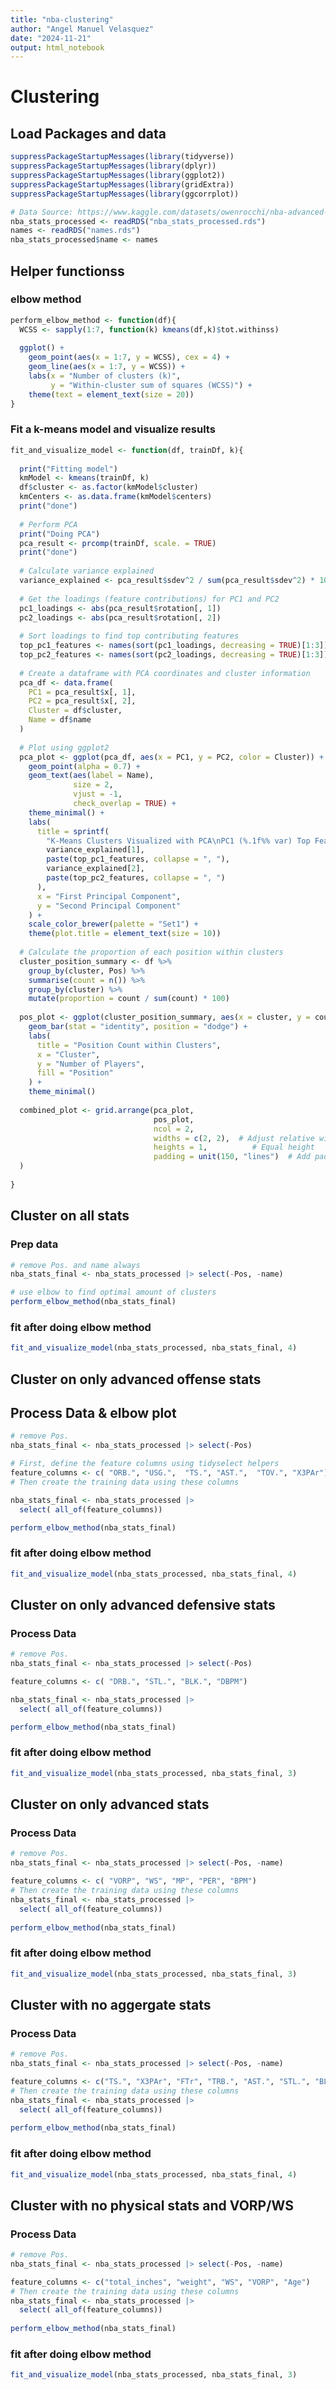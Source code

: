 ```yaml
---
title: "nba-clustering"
author: "Angel Manuel Velasquez"
date: "2024-11-21"
output: html_notebook
---
```


# Clustering

## Load Packages and data
```r
suppressPackageStartupMessages(library(tidyverse))
suppressPackageStartupMessages(library(dplyr))
suppressPackageStartupMessages(library(ggplot2))
suppressPackageStartupMessages(library(gridExtra))
suppressPackageStartupMessages(library(ggcorrplot))

# Data Source: https://www.kaggle.com/datasets/owenrocchi/nba-advanced-stats-20022022
nba_stats_processed <- readRDS("nba_stats_processed.rds")
names <- readRDS("names.rds")
nba_stats_processed$name <- names
```

## Helper functionss

### elbow method

```r
perform_elbow_method <- function(df){
  WCSS <- sapply(1:7, function(k) kmeans(df,k)$tot.withinss)
  
  ggplot() +
    geom_point(aes(x = 1:7, y = WCSS), cex = 4) +
    geom_line(aes(x = 1:7, y = WCSS)) +
    labs(x = "Number of clusters (k)", 
         y = "Within-cluster sum of squares (WCSS)") +
    theme(text = element_text(size = 20))
}
```

### Fit a k-means model and visualize results
```r
fit_and_visualize_model <- function(df, trainDf, k){
  
  print("Fitting model")
  kmModel <- kmeans(trainDf, k)
  df$cluster <- as.factor(kmModel$cluster)
  kmCenters <- as.data.frame(kmModel$centers)
  print("done")
  
  # Perform PCA
  print("Doing PCA")
  pca_result <- prcomp(trainDf, scale. = TRUE)
  print("done")
  
  # Calculate variance explained
  variance_explained <- pca_result$sdev^2 / sum(pca_result$sdev^2) * 100
  
  # Get the loadings (feature contributions) for PC1 and PC2
  pc1_loadings <- abs(pca_result$rotation[, 1])
  pc2_loadings <- abs(pca_result$rotation[, 2])
  
  # Sort loadings to find top contributing features
  top_pc1_features <- names(sort(pc1_loadings, decreasing = TRUE)[1:3])
  top_pc2_features <- names(sort(pc2_loadings, decreasing = TRUE)[1:3])
  
  # Create a dataframe with PCA coordinates and cluster information
  pca_df <- data.frame(
    PC1 = pca_result$x[, 1],
    PC2 = pca_result$x[, 2],
    Cluster = df$cluster,
    Name = df$name
  )
  
  # Plot using ggplot2
  pca_plot <- ggplot(pca_df, aes(x = PC1, y = PC2, color = Cluster)) +
    geom_point(alpha = 0.7) +
    geom_text(aes(label = Name), 
              size = 2, 
              vjust = -1, 
              check_overlap = TRUE) +
    theme_minimal() +
    labs(
      title = sprintf(
        "K-Means Clusters Visualized with PCA\nPC1 (%.1f%% var) Top Features: %s\nPC2 (%.1f%% var) Top Features: %s", 
        variance_explained[1], 
        paste(top_pc1_features, collapse = ", "),
        variance_explained[2],
        paste(top_pc2_features, collapse = ", ")
      ),
      x = "First Principal Component",
      y = "Second Principal Component"
    ) +
    scale_color_brewer(palette = "Set1") +
    theme(plot.title = element_text(size = 10))
  
  # Calculate the proportion of each position within clusters
  cluster_position_summary <- df %>%
    group_by(cluster, Pos) %>%
    summarise(count = n()) %>%
    group_by(cluster) %>%
    mutate(proportion = count / sum(count) * 100)
  
  pos_plot <- ggplot(cluster_position_summary, aes(x = cluster, y = count, fill = Pos)) +
    geom_bar(stat = "identity", position = "dodge") +
    labs(
      title = "Position Count within Clusters",
      x = "Cluster",
      y = "Number of Players",
      fill = "Position"
    ) +
    theme_minimal()
  
  combined_plot <- grid.arrange(pca_plot, 
                                pos_plot, 
                                ncol = 2,  
                                widths = c(2, 2),  # Adjust relative width of plots
                                heights = 1,          # Equal height
                                padding = unit(150, "lines")  # Add padding between plots
  )
    
}
```

## Cluster on all stats

### Prep data
```r
# remove Pos. and name always
nba_stats_final <- nba_stats_processed |> select(-Pos, -name)

# use elbow to find optimal amount of clusters
perform_elbow_method(nba_stats_final)

```

### fit after doing elbow method
```r
fit_and_visualize_model(nba_stats_processed, nba_stats_final, 4)
```

## Cluster on only advanced offense stats

## Process Data & elbow plot
```r
# remove Pos. 
nba_stats_final <- nba_stats_processed |> select(-Pos)

# First, define the feature columns using tidyselect helpers
feature_columns <- c( "ORB.", "USG.",  "TS.", "AST.",  "TOV.", "X3PAr")
# Then create the training data using these columns

nba_stats_final <- nba_stats_processed |> 
  select( all_of(feature_columns))

perform_elbow_method(nba_stats_final)

```

### fit after doing elbow method
```r
fit_and_visualize_model(nba_stats_processed, nba_stats_final, 4)
```


## Cluster on only advanced defensive stats

### Process Data 
```r
# remove Pos. 
nba_stats_final <- nba_stats_processed |> select(-Pos)

feature_columns <- c( "DRB.", "STL.", "BLK.", "DBPM")

nba_stats_final <- nba_stats_processed |> 
  select( all_of(feature_columns))

perform_elbow_method(nba_stats_final)

```

### fit after doing elbow method
```r
fit_and_visualize_model(nba_stats_processed, nba_stats_final, 3)
```

## Cluster on only advanced stats

### Process Data 
```r
# remove Pos. 
nba_stats_final <- nba_stats_processed |> select(-Pos, -name)

feature_columns <- c( "VORP", "WS", "MP", "PER", "BPM")
# Then create the training data using these columns
nba_stats_final <- nba_stats_processed |> 
  select( all_of(feature_columns))
  
perform_elbow_method(nba_stats_final)

```

### fit after doing elbow method
```r
fit_and_visualize_model(nba_stats_processed, nba_stats_final, 3)

```

## Cluster with no aggergate stats

### Process Data 
```r
# remove Pos. 
nba_stats_final <- nba_stats_processed |> select(-Pos, -name)

feature_columns <- c("TS.", "X3PAr", "FTr", "TRB.", "AST.", "STL.", "BLK.", "VORP")
# Then create the training data using these columns
nba_stats_final <- nba_stats_processed |> 
  select( all_of(feature_columns))
  
perform_elbow_method(nba_stats_final)

```

### fit after doing elbow method
```r
fit_and_visualize_model(nba_stats_processed, nba_stats_final, 4)

```

## Cluster with no physical stats and VORP/WS

### Process Data 
```r
# remove Pos. 
nba_stats_final <- nba_stats_processed |> select(-Pos, -name)

feature_columns <- c("total_inches", "weight", "WS", "VORP", "Age")
# Then create the training data using these columns
nba_stats_final <- nba_stats_processed |> 
  select( all_of(feature_columns))
  
perform_elbow_method(nba_stats_final)

```

### fit after doing elbow method
```r
fit_and_visualize_model(nba_stats_processed, nba_stats_final, 3)

```